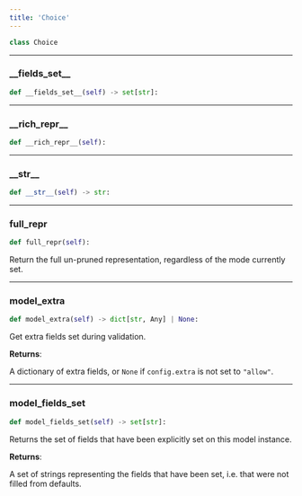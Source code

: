 ```yaml
---
title: 'Choice'
---
```


```python
class Choice
```



---

### \_\_fields\_set\_\_

```python
def __fields_set__(self) -> set[str]:
```



---

### \_\_rich\_repr\_\_

```python
def __rich_repr__(self):
```



---

### \_\_str\_\_

```python
def __str__(self) -> str:
```



---

### full\_repr

```python
def full_repr(self):
```

Return the full un-pruned representation, regardless of the mode currently set.

---

### model\_extra

```python
def model_extra(self) -> dict[str, Any] | None:
```

Get extra fields set during validation.

**Returns**:

A dictionary of extra fields, or `None` if `config.extra` is not set to `"allow"`.

---

### model\_fields\_set

```python
def model_fields_set(self) -> set[str]:
```

Returns the set of fields that have been explicitly set on this model instance.

**Returns**:

A set of strings representing the fields that have been set,
i.e. that were not filled from defaults.